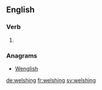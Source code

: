 
==English==

===Verb===
{{head|en|present participle}}

# {{present participle of|welsh|lang=en}}

===Anagrams===
* [[Wenglish#English|Wenglish]]

[[de:welshing]]
[[fr:welshing]]
[[sv:welshing]]